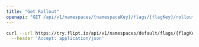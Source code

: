 ```yaml
---
title: "Get Rollout"
openapi: "GET /api/v1/namespaces/{namespaceKey}/flags/{flagKey}/rollouts/{id}"
---
```


<RequestExample>

```bash cURL
curl --url https://try.flipt.io/api/v1/namespaces/default/flags/{flagKey}/rollouts/{id} \
  --header 'Accept: application/json'
```

</RequestExample>
